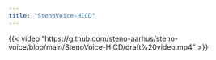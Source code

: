 ```yaml
---
title: "StenoVoice-HICD"
---
```


{{< video "https://github.com/steno-aarhus/steno-voice/blob/main/StenoVoice-HICD/draft%20video.mp4" >}}
